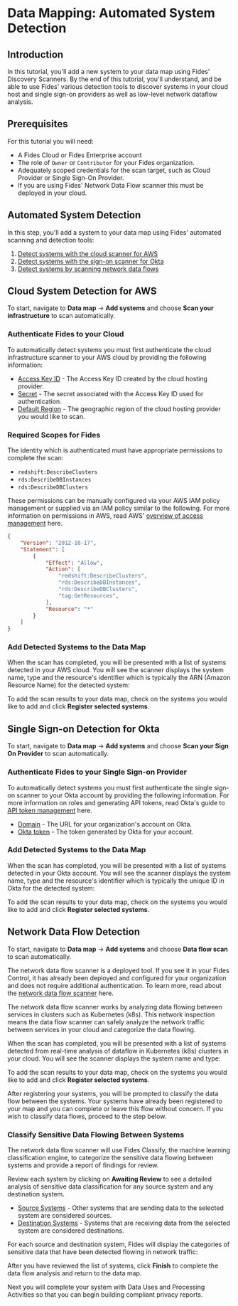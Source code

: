 
# Data Mapping: Automated System Detection

<TutorialKey duration="8" product="Fides" topic="Data Mapping" video="true" interactive="true"/>

## Introduction
In this tutorial, you'll add a new system to your data map using Fides' Discovery Scanners. By the end of this tutorial, you'll understand, and be able to use Fides' various detection tools to discover systems in your cloud host and single sign-on providers as well as low-level network dataflow analysis.

## Prerequisites

For this tutorial you will need:

* A Fides Cloud or Fides Enterprise account
* The role of `Owner` or `Contributor` for your Fides organization.
* Adequately scoped credentials for the scan target, such as Cloud Provider or Single Sign-On Provider. 
* If you are using Fides' Network Data Flow scanner this must be deployed in your cloud.

## Automated System Detection

In this step, you'll add a system to your data map using Fides' automated scanning and detection tools:

1. [Detect systems with the cloud scanner for AWS](#cloud-system-detection-for-aws)
2. [Detect systems with the sign-on scanner for Okta](#single-sign-on-detection-for-okta)
3. [Detect systems by scanning network data flows](#network-data-flow-detection)


## Cloud System Detection for AWS

To start, navigate to **Data map** → **Add systems** and choose **Scan your infrastructure** to scan automatically.

<Screenshot img="/assets/img/tutorials/data-mapping-scan-infrastructure.gif" description="Scan your cloud to detect systems" />

### Authenticate Fides to your Cloud
To automatically detect systems you must first authenticate the cloud infrastructure scanner to your AWS cloud by providing the following information:

* <span class="nx-absolute -nx-mt-20" id="access-key-id"></span>[Access Key ID](#access-key-id) - The Access Key ID created by the cloud hosting provider.
* <span class="nx-absolute -nx-mt-20" id="secret"></span>[Secret](#secret) - The secret associated with the Access Key ID used for authentication.
* <span class="nx-absolute -nx-mt-20" id="default-region"></span>[Default Region](#default-region) - The geographic region of the cloud hosting provider you would like to scan.

<Screenshot img="/assets/img/tutorials/data-mapping-scan-infrastructure-authenticate.gif" description="Authenticate the infrastructure scanner" />

### Required Scopes for Fides

The identity which is authenticated must have appropriate permissions to complete the scan:

* ``redshift:DescribeClusters``
* ``rds:DescribeDBInstances``
* ``rds:DescribeDBClusters``

These permissions can be manually configured via your AWS IAM policy management or supplied via an IAM policy similar to the following. For more information on permissions in AWS, read AWS' <a href="https://docs.aws.amazon.com/IAM/latest/UserGuide/introduction_access-management.html" class="nx-text-primary-600 nx-underline nx-decoration-from-font" target="_blank">overview of access management</a> here.


```json  filename="Sample IAM Policy"
{
    "Version": "2012-10-17",
    "Statement": [
        {
            "Effect": "Allow",
            "Action": [
                "redshift:DescribeClusters",
                "rds:DescribeDBInstances",
                "rds:DescribeDBClusters",
                "tag:GetResources",
            ],
            "Resource": "*"
        }
    ]
}
```

### Add Detected Systems to the Data Map
When the scan has completed, you will be presented with a list of systems detected in your AWS cloud. You will see the scanner displays the system name, type and the resource's identifier which is typically the ARN (Amazon Resource Name) for the detected system:

<Screenshot img="/assets/img/tutorials/data-mapping-scan-infrastructure-results.gif" description="Infrastructure scanner results of disovered systemss" />


To add the scan results to your data map, check on the systems you would like to add and click **Register selected systems**.

## Single Sign-on Detection for Okta

To start, navigate to **Data map** → **Add systems** and choose **Scan your Sign On Provider** to scan automatically.

<Screenshot img="/assets/img/tutorials/data-mapping-scan-sso.gif" description="Scan your single sign-on provider to detect systems" />

### Authenticate Fides to your Single Sign-on Provider
To automatically detect systems you must first authenticate the single sign-on scanner to your Okta account by providing the following information. For more information on roles and generating API tokens, read Okta's guide to <a href="https://help.okta.com/en-us/Content/Topics/Security/API.htm?cshid=ext_API" class="nx-text-primary-600 nx-underline nx-decoration-from-font" target="_blank">API token management</a> here.


* <span class="nx-absolute -nx-mt-20" id="org-url"></span>[Domain](#org-url) - The URL for your organization's account on Okta.
* <span class="nx-absolute -nx-mt-20" id="okta-token"></span>[Okta token](#okta-token) - The token generated by Okta for your account.

<Screenshot img="/assets/img/tutorials/data-mapping-scan-sso-authenticate.gif" description="Authenticate the sign sign-on provider scanner" />

### Add Detected Systems to the Data Map

When the scan has completed, you will be presented with a list of systems detected in your Okta account. You will see the scanner displays the system name, type and the resource's identifier which is typically the unique ID in Okta for the detected system:


<Screenshot img="/assets/img/tutorials/data-mapping-scan-sso-results.gif" description="Single sign-on provider scanner results of disovered systems" />

To add the scan results to your data map, check on the systems you would like to add and click **Register selected systems**.

## Network Data Flow Detection

To start, navigate to **Data map** → **Add systems** and choose **Data flow scan** to scan automatically.

<Callout emoji="" type="info">The network data flow scanner is a deployed tool. If you see it in your Fides Control, it has already been deployed and configured for your organization and does not require additional authentication. To learn more, read about the <a href="#LINK" class="nx-text-primary-600 nx-underline nx-decoration-from-font">network data flow scanner</a> here.</Callout>

The network data flow scanner works by analyzing data flowing between services in clusters such as Kubernetes (k8s). This network inspection means the data flow scanner can safely analyze the network traffic between services in your cloud and categorize the data flowing.

<Screenshot img="/assets/img/tutorials/data-mapping-scan-dataflow.gif" description="Scan your network data flows to detect systems" />

When the scan has completed, you will be presented with a list of systems detected from real-time analysis of dataflow in Kubernetes (k8s) clusters in your cloud. You will see the scanner displays the system name and type:


<Screenshot img="/assets/img/tutorials/data-mapping-scan-dataflow-results.gif" description="Network data flow scanner results of disovered systems" />

To add the scan results to your data map, check on the systems you would like to add and click **Register selected systems**. 

After registering your systems, you will be prompted to classify the data flow between the systems. Your systems have already been registered to your map and you can complete or leave this flow without concern. If you wish to classify data flows, proceed to the step below.

### Classify Sensitive Data Flowing Between Systems

The network data flow scanner will use Fides Classify, the machine learning classification engine, to categorize the sensitive data flowing between systems and provide a report of findings for review.

<Screenshot img="/assets/img/tutorials/data-mapping-scan-dataflow-classification-results.gif" description="Machine learning sensitive data flow classification awaiting review" />


Review each system by clicking on **Awaiting Review** to see a detailed analysis of sensitive data classification for any source system and any destination system.

* <span class="nx-absolute -nx-mt-20" id="source-systems"></span>[Source Systems](#source-systems) - Other systems that are sending data to the selected system are considered sources.
* <span class="nx-absolute -nx-mt-20" id="destination-systems"></span>[Destination Systems](#destination-systems) - Systems that are receiving data from the selected system are considered destinations.

For each source and destination system, Fides will display the categories of sensitive data that have been detected flowing in network traffic:

<Screenshot img="/assets/img/tutorials/data-mapping-scan-dataflow-classification-detail-results.gif" description="Machine learning sensitive data flow classification awaiting review" />

After you have reviewed the list of systems, click **Finish** to complete the data flow analysis and return to the data map.

Next you will complete your system with Data Uses and Processing Activities so that you can begin building compliant privacy reports.